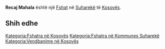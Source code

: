 {{Fshat në Kosovës
 | Emri                = Recaj Mahala
| srp_N_name = Recaj Mahala
| srp_N_FULL_NAME_RO = Recaj Mahala
| srp_N_FULL_NAME_ND_RO = Recaj Mahala
| srp_N_SORT_NAME_RG = RECAJMAHALA
| srp_N_FULL_NAME_RG = Recaj Mahala
| srp_N_FULL_NAME_ND_RG = Recaj Mahala

 | Emri (Rasa dhanore) = 
 | Figura              = 
 | Shteti              = Kosovo
 | Komuna              = Suharekë
 | Kodi postar         = 
 | Sipërfaqja          = 

 | Popullsia           = 

 | Regj. i popullsisë  = 
 | Dend. e popullsisë  = 
 | Faqja zyrtare       = 
 <!--- Koordinatat ----> 
 | Gjerësia            = 42.739167
 | Gjatësia            = 20.777778
 | Lartësia            = 
}}
'''Recaj Mahala''' është një [[Fshat]] në [[Suharekë]] të [[Kosovës]].

<!-- == Gjeografia == -->
<!-- == Historia == -->
<!-- == Demografia == -->
== Shih edhe ==
{{Komuna Suharekë}}
{{Kosovo-Administrata-Cung}}

[[Kategoria:Fshatra në Kosovës]]
[[Kategoria:Fshatra në Kommunes Suharekë]]
[[Kategoria:Vendbanime në Kosovës]]